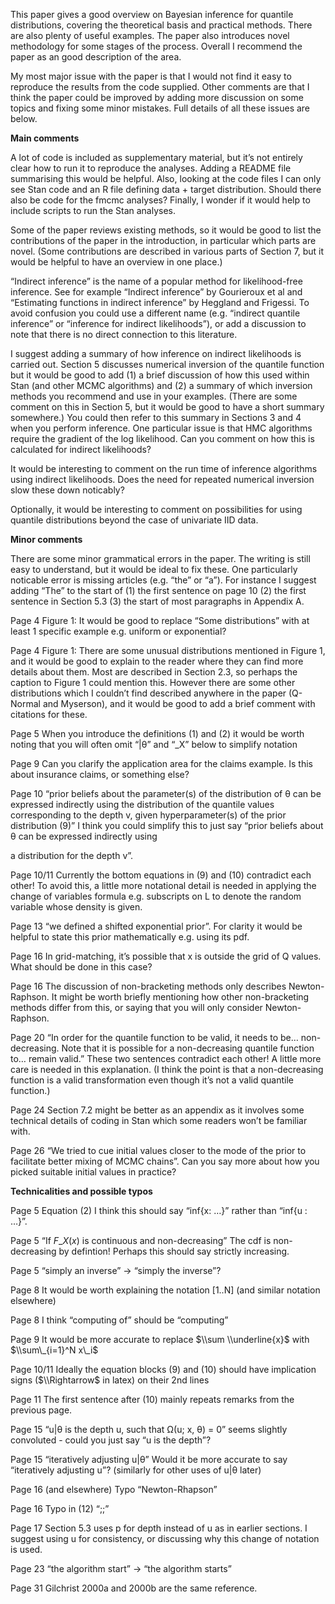 This paper gives a good overview on Bayesian inference for quantile
distributions, covering the theoretical basis and practical methods.
There are also plenty of useful examples. The paper also introduces
novel methodology for some stages of the process. Overall I recommend
the paper as an good description of the area.

  

My most major issue with the paper is that I would not find it easy to
reproduce the results from the code supplied. Other comments are that I
think the paper could be improved by adding more discussion on some
topics and fixing some minor mistakes. Full details of all these issues
are below.

  

**Main comments**

  

A lot of code is included as supplementary material, but it's not
entirely clear how to run it to reproduce the analyses. Adding a README
file summarising this would be helpful. Also, looking at the code files
I can only see Stan code and an R file defining data + target
distribution. Should there also be code for the fmcmc analyses? Finally,
I wonder if it would help to include scripts to run the Stan analyses.

  

Some of the paper reviews existing methods, so it would be good to list
the contributions of the paper in the introduction, in particular which
parts are novel. (Some contributions are described in various parts of
Section 7, but it would be helpful to have an overview in one place.)

  

"Indirect inference" is the name of a popular method for likelihood-free
inference. See for example "Indirect inference" by Gourieroux et al and
"Estimating functions in indirect inference" by Heggland and Frigessi.
To avoid confusion you could use a different name (e.g. "indirect
quantile inference" or "inference for indirect likelihoods"), or add a
discussion to note that there is no direct connection to this
literature.

  

I suggest adding a summary of how inference on indirect likelihoods is
carried out. Section 5 discusses numerical inversion of the quantile
function but it would be good to add (1) a brief discussion of how this
used within Stan (and other MCMC algorithms) and (2) a summary of which
inversion methods you recommend and use in your examples. (There are
some comment on this in Section 5, but it would be good to have a short
summary somewhere.) You could then refer to this summary in Sections 3
and 4 when you perform inference. One particular issue is that HMC
algorithms require the gradient of the log likelihood. Can you comment
on how this is calculated for indirect likelihoods?

  

It would be interesting to comment on the run time of inference
algorithms using indirect likelihoods. Does the need for repeated
numerical inversion slow these down noticably?

  

Optionally, it would be interesting to comment on possibilities for
using quantile distributions beyond the case of univariate IID data.

  

**Minor comments**

  

There are some minor grammatical errors in the paper. The writing is
still easy to understand, but it would be ideal to fix these. One
particularly noticable error is missing articles (e.g. "the" or "a").
For instance I suggest adding "The" to the start of (1) the first
sentence on page 10 (2) the first sentence in Section 5.3 (3) the start
of most paragraphs in Appendix A.

  

Page 4 Figure 1: It would be good to replace "Some distributions" with
at least 1 specific example e.g. uniform or exponential?

  

Page 4 Figure 1: There are some unusual distributions mentioned in
Figure 1, and it would be good to explain to the reader where they can
find more details about them. Most are described in Section 2.3, so
perhaps the caption to Figure 1 could mention this. However there are
some other distributions which I couldn't find described anywhere in the
paper (Q-Normal and Myserson), and it would be good to add a brief
comment with citations for these.

  

Page 5 When you introduce the definitions (1) and (2) it would be worth
noting that you will often omit "|θ" and "\_X" below to simplify
notation

  

Page 9 Can you clarify the application area for the claims example. Is
this about insurance claims, or something else?

  

Page 10 "prior beliefs about the parameter(s) of the distribution of θ
can be expressed indirectly using the distribution of the quantile
values corresponding to the depth v, given hyperparameter(s) of the
prior distribution (9)" I think you could simplify this to just say
"prior beliefs about θ can be expressed indirectly using

a distribution for the depth v".

  

Page 10/11 Currently the bottom equations in (9) and (10) contradict
each other! To avoid this, a little more notational detail is needed in
applying the change of variables formula e.g. subscripts on L to denote
the random variable whose density is given.

  

Page 13 "we defined a shifted exponential prior". For clarity it would
be helpful to state this prior mathematically e.g. using its pdf.

  

Page 16 In grid-matching, it's possible that x is outside the grid of Q
values. What should be done in this case?

  

Page 16 The discussion of non-bracketing methods only describes
Newton-Raphson. It might be worth briefly mentioning how other
non-bracketing methods differ from this, or saying that you will only
consider Newton-Raphson.

  

Page 20 "In order for the quantile function to be valid, it needs to
be... non-decreasing. Note that it is possible for a non-decreasing
quantile function to... remain valid." These two sentences contradict
each other! A little more care is needed in this explanation. (I think
the point is that a non-decreasing function is a valid transformation
even though it's not a valid quantile function.)

  

Page 24 Section 7.2 might be better as an appendix as it involves some
technical details of coding in Stan which some readers won't be familiar
with.

  

Page 26 "We tried to cue initial values closer to the mode of the prior
to facilitate better mixing of MCMC chains". Can you say more about how
you picked suitable initial values in practice?

  

**Technicalities and possible typos**

  

Page 5 Equation (2) I think this should say "inf{x: ...}" rather than
"inf{u : ...}".

  

Page 5 "If $F\_X(x)$ is continuous and non-decreasing" The cdf is
non-decreasing by defintion! Perhaps this should say strictly
increasing.

  

Page 5 "simply an inverse" -&gt; "simply the inverse"?

  

Page 8 It would be worth explaining the notation \[1..N\] (and similar
notation elsewhere)

  

Page 8 I think "computing of" should be "computing"

  

Page 9 It would be more accurate to replace $\\sum \\underline{x}$ with
$\\sum\_{i=1}^N x\_i$

  

Page 10/11 Ideally the equation blocks (9) and (10) should have
implication signs ($\\Rightarrow$ in latex) on their 2nd lines

  

Page 11 The first sentence after (10) mainly repeats remarks from the
previous page.

  

Page 15 "u|θ is the depth u, such that Ω(u; x, θ) = 0" seems slightly
convoluted - could you just say "u is the depth"?

  

Page 15 "iteratively adjusting u|θ" Would it be more accurate to say
"iteratively adjusting u"? (similarly for other uses of u|θ later)

  

Page 16 (and elsewhere) Typo "Newton-Rhapson"

  

Page 16 Typo in (12) ";;"

  

Page 17 Section 5.3 uses p for depth instead of u as in earlier
sections. I suggest using u for consistency, or discussing why this
change of notation is used.

  

Page 23 "the algorithm start" -&gt; "the algorithm starts"

  

Page 31 Gilchrist 2000a and 2000b are the same reference.

<a href="about:blank" class="ql-preview"></a><span
class="ql-action"></span><span class="ql-remove"></span>
